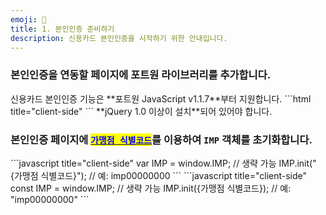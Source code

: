 ```yaml
---
emoji: 📒
title: 1. 본인인증 준비하기
description: 신용카드 본인인증을 시작하기 위한 안내입니다.
---
```





### 본인인증을 연동할 페이지에 포트원 라이브러리를 추가합니다.

<Hint style="info">
신용카드 본인인증 기능은 **포트원 JavaScript v1.1.7**부터 지원합니다.

</Hint>

<Tabs>
<Tab title="HTML">
```html title="client-side"
<!-- jQuery -->
<script type="text/javascript" src="https://code.jquery.com/jquery-1.12.4.min.js" ></script>
<!-- iamport.payment.js -->
<script type="text/javascript" src="https://cdn.iamport.kr/js/iamport.payment-{SDK-최신버전}.js"></script>
```


</Tab>
</Tabs>

<Hint style="danger">
**jQuery 1.0 이상이 설치**되어 있어야 합니다.

</Hint>

### 본인인증 페이지에 [<mark style="color:blue;">`가맹점 식별코드`</mark>](../../ready/3..md)를 이용하여 `IMP` 객체를 초기화합니다.

<Tabs>
<Tab title="JavaScript">
```javascript title="client-side"
var IMP = window.IMP; // 생략 가능
IMP.init("{가맹점 식별코드}"); // 예: imp00000000
```


</Tab>

<Tab title="ES Next">
```javascript title="client-side"
 const IMP = window.IMP; // 생략 가능
 IMP.init({가맹점 식별코드}); // 예: "imp00000000"
```


</Tab>
</Tabs>
